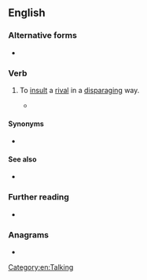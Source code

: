 ==English==

===Alternative forms===
* {{alter|en|trash talk|trashtalk}}

===Verb===
{{en-verb|head=[[trash]]-[[talk]]}}

# {{lb|en|US}} To [[insult]] a [[rival]] in a [[disparaging]] way.
#* {{quote-book|en|author=James Ellroy|authorlink=James Ellroy|title=Destination: Morgue!|year=2004|origyear=2000|publisher=Vintage Books|pageurl=https://archive.org/details/destinationmorgu00ellr/page/6/mode/1up|isbn=978-1-4000-3287-7|page=6|passage=Paret '''trash-talked''' Griffith. Paret called him queer.}}

====Synonyms====
* {{l|en|talk trash}}

====See also====
* {{l|en|sledging}}

===Further reading===
* {{R:GDoS|id=6fi3zfa|entry=trash talk|pos=v}}

===Anagrams===
* {{anagrams|en|a=aahklrstt|talk trash}}

[[Category:en:Talking]]